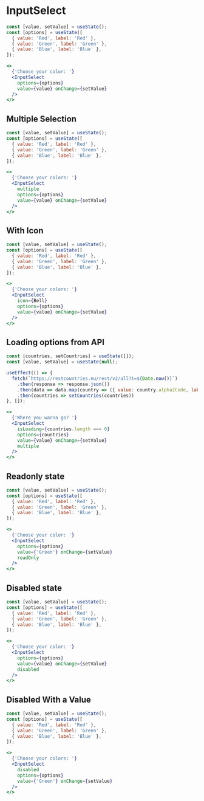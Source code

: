 
# InputSelect

<Documenter component={InputSelect}>

```jsx preview
const [value, setValue] = useState();
const [options] = useState([
  { value: 'Red', label: 'Red' },
  { value: 'Green', label: 'Green' },
  { value: 'Blue', label: 'Blue' },
]);

<>
  {'Choose your color: '}
  <InputSelect
    options={options}
    value={value} onChange={setValue}
  />
</>
```

</Documenter>

## Multiple Selection

```jsx preview
const [value, setValue] = useState();
const [options] = useState([
  { value: 'Red', label: 'Red' },
  { value: 'Green', label: 'Green' },
  { value: 'Blue', label: 'Blue' },
]);

<>
  {'Choose your colors: '}
  <InputSelect
    multiple
    options={options}
    value={value} onChange={setValue}
  />
</>
```

## With Icon

```jsx preview
const [value, setValue] = useState();
const [options] = useState([
  { value: 'Red', label: 'Red' },
  { value: 'Green', label: 'Green' },
  { value: 'Blue', label: 'Blue' },
]);

<>
  {'Choose your colors: '}
  <InputSelect
    icon={Bell}
    options={options}
    value={value} onChange={setValue}
  />
</>
```


## Loading options from API

```jsx preview
const [countries, setCountries] = useState([]);
const [value, setValue] = useState(null);

useEffect(() => {
  fetch(`https://restcountries.eu/rest/v2/all?t=${Date.now()}`)
    .then(response => response.json())
    .then(data => data.map(country => ({ value: country.alpha2Code, label: country.name })))
    .then(countries => setCountries(countries))
}, []);

<>
  {'Where you wanna go? '}
  <InputSelect
    isLoading={countries.length === 0}
    options={countries}
    value={value} onChange={setValue}
    multiple
  />
</>
```

## Readonly state

```jsx preview
const [value, setValue] = useState();
const [options] = useState([
  { value: 'Red', label: 'Red' },
  { value: 'Green', label: 'Green' },
  { value: 'Blue', label: 'Blue' },
]);

<>
  {'Choose your color: '}
  <InputSelect
    options={options}
    value={'Green'} onChange={setValue}
    readOnly
  />
</>
```

## Disabled state

```jsx preview
const [value, setValue] = useState();
const [options] = useState([
  { value: 'Red', label: 'Red' },
  { value: 'Green', label: 'Green' },
  { value: 'Blue', label: 'Blue' },
]);

<>
  {'Choose your color: '}
  <InputSelect
    options={options}
    value={value} onChange={setValue}
    disabled
  />
</>
```

## Disabled With a Value

```jsx preview
const [value, setValue] = useState();
const [options] = useState([
  { value: 'Red', label: 'Red' },
  { value: 'Green', label: 'Green' },
  { value: 'Blue', label: 'Blue' },
]);

<>
  {'Choose your colors: '}
  <InputSelect
    disabled
    options={options}
    value={'Green'} onChange={setValue}
  />
</>
```
